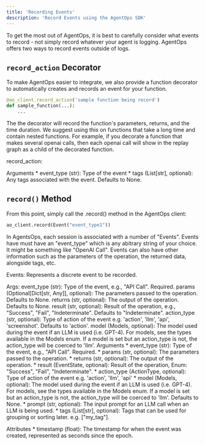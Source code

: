 ```yaml
---
title: 'Recording Events'
description: 'Record Events using the AgentOps SDK'
---
```


To get the most out of AgentOps, it is best to carefully consider what events to record - 
not simply record whatever your agent is logging. AgentOps offers two ways to record events 
outside of logs.


## `record_action` Decorator
To make AgentOps easier to integrate, we also provide a function decorator to automatically creates 
and records an event for your function.

```python python
@ao_client.record_action('sample function being record')
def sample_function(...):
    ...
```

The the decorator will record the function's parameters, returns, and the time duration. We suggest using this on functions that take a long time and contain nested functions. For example, if you decorate a function that makes several openai calls, then each openai call will show in the replay graph as a child of the decorated function.


record_action:

Arguments
        * event_type (str): Type of the event
        * tags (List[str], optional): Any tags associated with the event. Defaults to None.


## `record()` Method
From this point, simply call the .record() method in the AgentOps client:

```python python
ao_client.record(Event("event_type1"))
```

In AgentsOps, each session is associated with a number of "Events". Events have 
must have an "event_type" which is any abitrary string of your choice. It might be something
like "OpenAI Call". Events can also have other information such as the parameters of the operation,
the returned data, alongside tags, etc.


Events:
Represents a discrete event to be recorded.

Args:
        event_type (str): Type of the event, e.g., "API Call". Required.
        params (Optional[Dict[str, Any]], optional): The parameters passed to the operation. Defaults to None.
        returns (str, optional): The output of the operation. Defaults to None.
        result (str, optional): Result of the operation, e.g., "Success", "Fail", "Indeterminate". Defaults to "Indeterminate".
        action_type (str, optional): Type of action of the event e.g. 'action', 'llm', 'api', 'screenshot'. Defaults to 'action'.
        model (Models, optional): The model used during the event if an LLM is used (i.e. GPT-4).
            For models, see the types available in the Models enum. 
            If a model is set but an action_type is not, the action_type will be coerced to 'llm'. 
Arguments
        * event_type (str): Type of the event, e.g., "API Call". Required.
        * params (str, optional): The parameters passed to the operation.
        * returns (str, optional): The output of the operation.
        * result (EventState, optional): Result of the operation, Enum: "Success", "Fail", "Indeterminate".
        * action_type (ActionType, optional): Type of action of the event e.g. 'action', 'llm', 'api'
        * model (Models, optional): The model used during the event if an LLM is used (i.e. GPT-4).
            For models, see the types available in the Models enum. 
            If a model is set but an action_type is not, the action_type will be coerced to 'llm'. 
            Defaults to None.
        * prompt (str, optional): The input prompt for an LLM call when an LLM is being used.
        * tags (List[str], optional): Tags that can be used for grouping or sorting later. e.g. ["my_tag"].


Attributes
        * timestamp (float): The timestamp for when the event was created, represented as seconds since the epoch.
